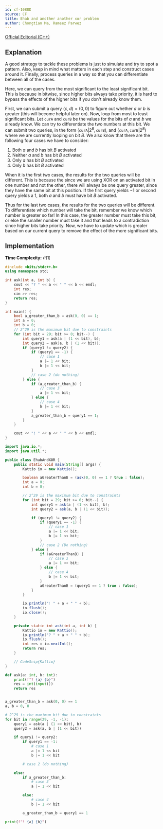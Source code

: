 ```yaml
---
id: cf-1088D
source: CF
title: Ehab and another another xor problem
author: Chongtian Ma, Rameez Parwez
---
```


[Official Editorial (C++)](https://codeforces.com/blog/entry/63656)

## Explanation

A good strategy to tackle these problems is just to simulate and try to spot a pattern. Also, keep in mind what matters in each step and construct cases around it. Finally, process queries in a way so that you can differentiate between all of the cases.

Here, we can query from the most significant to the least significant bit. This is because in bitwise, since higher bits always take
priority, it is hard to bypass the effects of the higher bits if you don't already know them.

First, we can submit a query $(c, d) = (0, 0)$ to figure out whether $a$ or $b$ is greater (this will become helpful later on). Now, loop from most to least significant bits. Let $\mathtt{curA}$ and $\mathtt{curB}$ be the values for the bits of $a$ and $b$ we already know. We can try to differentiate the two numbers at this bit. We can submit two queries, in the form $(\mathtt{curA}| 2^B, \mathtt{curB})$, and $(\mathtt{curA}, \mathtt{curB} | 2^B)$ where we are currently looping on bit $B$. We also know that there are the following four cases we have to consider:

1. Both $a$ and $b$ has bit $B$ activated
2. Neither $a$ and $b$ has bit $B$ activated
3. Only $a$ has bit $B$ activated
4. Only $b$ has bit $B$ activated

When it is the first two cases, the results for the two queries will be different. This is because the since we are using XOR on an activated bit in one number and not the other, there will always be one query greater, since they have the same bit at this position. If the first query yields $-1$ or second query yields a $1$, both $a$ and $b$ must have bit $B$ activated.

Thus for the last two cases, the results for the two queries will be different. To differentiate which number will take the bit, remember we know which number is greater so far! In this case, the greater number must take this bit, or else the smaller number must take it and that leads to a contradiction since higher bits take priority. Now, we have to update which is greater based on our current query to remove the effect of the more significant bits.

## Implementation

**Time Complexity:** $\mathcal{O}(1)$

<LanguageSection>
<CPPSection>

```cpp
#include <bits/stdc++.h>
using namespace std;

int ask(int a, int b) {
	cout << "? " << a << " " << b << endl;
	int res;
	cin >> res;
	return res;
}

int main() {
	bool a_greater_than_b = ask(0, 0) == 1;
	int a = 0;
	int b = 0;
	// 2^29 is the maximum bit due to constraints
	for (int bit = 29; bit >= 0; bit--) {
		int query1 = ask(a | (1 << bit), b);
		int query2 = ask(a, b | (1 << bit));
		if (query1 != query2) {
			if (query1 == -1) {
				// case 1
				a |= 1 << bit;
				b |= 1 << bit;
			}
			// case 2 (do nothing)
		} else {
			if (a_greater_than_b) {
				// case 3
				a |= 1 << bit;
			} else {
				// case 4
				b |= 1 << bit;
			}
			a_greater_than_b = query1 == 1;
		}
	}

	cout << "! " << a << " " << b << endl;
}
```

</CPPSection>
<JavaSection>

```java
import java.io.*;
import java.util.*;

public class EhabAndXOR {
	public static void main(String[] args) {
		Kattio io = new Kattio();

		boolean aGreaterThanB = (ask(0, 0) == 1 ? true : false);
		int a = 0;
		int b = 0;

		// 2^29 is the maximum bit due to constraints
		for (int bit = 29; bit >= 0; bit--) {
			int query1 = ask(a | (1 << bit), b);
			int query2 = ask(a, b | (1 << bit));

			if (query1 != query2) {
				if (query1 == -1) {
					// case 1
					a |= 1 << bit;
					b |= 1 << bit;
				}
				// case 2 (Do nothing)
			} else {
				if (aGreaterThanB) {
					// case 3
					a |= 1 << bit;
				} else {
					// case 4
					b |= 1 << bit;
				}
				aGreaterThanB = (query1 == 1 ? true : false);
			}
		}

		io.println("! " + a + " " + b);
		io.flush();
		io.close();
	}

	private static int ask(int a, int b) {
		Kattio io = new Kattio();
		io.println("? " + a + " " + b);
		io.flush();
		int res = io.nextInt();
		return res;
	}

	// CodeSnip{Kattio}
}
```

</JavaSection>
<PySection>

```py
def ask(a: int, b: int):
	print(f"? {a} {b}")
	res = int(input())
	return res


a_greater_than_b = ask(0, 0) == 1
a, b = 0, 0

# 2^29 is the maximum bit due to constraints
for bit in range(29, -1, -1):
	query1 = ask(a | (1 << bit), b)
	query2 = ask(a, b | (1 << bit))

	if query1 != query2:
		if query1 == -1:
			# case 1
			a |= 1 << bit
			b |= 1 << bit

		# case 2 (do nothing)

	else:
		if a_greater_than_b:
			# case 3
			a |= 1 << bit

		else:
			# case 4
			b |= 1 << bit

		a_greater_than_b = query1 == 1

print(f"! {a} {b}")
```

</PySection>
</LanguageSection>
